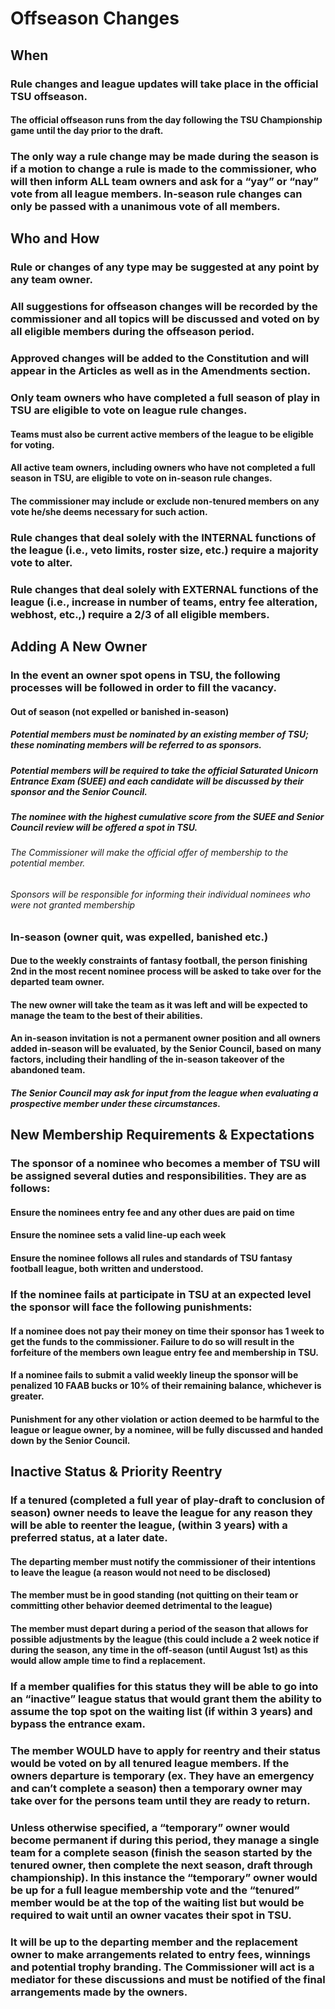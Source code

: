# Offseason Changes


## When
### Rule changes and league updates will take place in the official TSU offseason.
#### The official offseason runs from the day following the TSU Championship game until the day prior to the draft. 

### The only way a rule change may be made during the season is if a motion to change a rule is made to the commissioner, who will then inform ALL team owners and ask for a “yay” or “nay” vote from all league members.  In-season rule changes can only be passed with a unanimous vote of all members.


## Who and How

### Rule or changes of any type may be suggested at any point by any team owner.

### All suggestions for offseason changes will be recorded by the commissioner and all topics will be discussed and voted on by all eligible members during the offseason period.

### Approved changes will be added to the Constitution and will appear in the Articles as well as in the Amendments section. 

### Only team owners who have completed a full season of play in TSU are eligible to vote on league rule changes.

#### Teams must also be current active members of the league to be eligible for voting.
#### All active team owners, including owners who have not completed a full season in TSU, are eligible to vote on in-season rule changes.
#### The commissioner may include or exclude non-tenured members on any vote he/she deems necessary for such action. 

### Rule changes that deal solely with the INTERNAL functions of the league (i.e., veto limits, roster size, etc.) require a majority vote to alter.

### Rule changes that deal solely with EXTERNAL functions of the league (i.e., increase in number of teams, entry fee alteration, webhost, etc.,) require a 2/3 of all eligible members.


## Adding A New Owner

### In the event an owner spot opens in TSU, the following processes will be followed in order to fill the vacancy.
#### Out of season (not expelled or banished in-season)
##### Potential members must be nominated by an existing member of TSU; these nominating members will be referred to as sponsors.
##### Potential members will be required to take the official Saturated Unicorn Entrance Exam (SUEE) and each candidate will be discussed by their sponsor and the Senior Council. 
##### The nominee with the highest cumulative score from the SUEE and Senior Council review will be offered a spot in TSU.
###### The Commissioner will make the official offer of membership to the potential member.
###### Sponsors will be responsible for informing their individual nominees who were not granted membership 


### In-season (owner quit, was expelled, banished etc.)

#### Due to the weekly constraints of fantasy football, the person finishing 2nd in the most recent nominee process will be asked to take over for the departed team owner.
#### The new owner will take the team as it was left and will be expected to manage the team to the best of their abilities. 
#### An in-season invitation is not a permanent owner position and all owners added in-season will be evaluated, by the Senior Council, based on many factors, including their handling of the in-season takeover of the abandoned team.
##### The Senior Council may ask for input from the league when evaluating a prospective member under these circumstances.



## New Membership Requirements & Expectations
### The sponsor of a nominee who becomes a member of TSU will be assigned several duties and responsibilities. They are as follows:
#### Ensure the nominees entry fee and any other dues are paid on time 
#### Ensure the nominee sets a valid line-up each week
#### Ensure the nominee follows all rules and standards of TSU fantasy football league, both written and understood. 

### If the nominee fails at participate in TSU at an expected level the sponsor will face the following punishments:
#### If a nominee does not pay their money on time their sponsor has 1 week to get the funds to the commissioner.  Failure to do so will result in the forfeiture of the members own league entry fee and membership in TSU. 
#### If a nominee fails to submit a valid weekly lineup the sponsor will be penalized 10 FAAB bucks or 10% of their remaining balance, whichever is greater. 
#### Punishment for any other violation or action deemed to be harmful to the league or league owner, by a nominee, will be fully discussed and handed down by the Senior Council.


## Inactive Status & Priority Reentry

### If a tenured (completed a full year of play-draft to conclusion of season) owner needs to leave the league for any reason they will be able to reenter the league, (within 3 years) with a preferred status, at a later date.
#### The departing member must notify the commissioner of their intentions to leave the league (a reason would not need to be disclosed)
#### The member must be in good standing (not quitting on their team or committing other behavior deemed detrimental to the league)
#### The member must depart during a period of the season that allows for possible adjustments by the league (this could include a 2 week notice if during the season, any time in the off-season (until August 1st) as this would allow ample time to find a replacement.

### If a member qualifies for this status they will be able to go into an “inactive” league status that would grant them the ability to assume the top spot on the waiting list (if within 3 years) and bypass the entrance exam.

### The member WOULD have to apply for reentry and their status would be voted on by all tenured league members.  If the owners departure is temporary (ex. They have an emergency and can’t complete a season) then a temporary owner may take over for the persons team until they are ready to return. 

### Unless otherwise specified, a “temporary” owner would become permanent if during this period, they manage a single team for a complete season (finish the season started by the tenured owner, then complete the next season, draft through championship).  In this instance the “temporary” owner would be up for a full league membership vote and the “tenured” member would be at the top of the waiting list but would be required to wait until an owner vacates their spot in TSU.

### It will be up to the departing member and the replacement owner to make arrangements related to entry fees, winnings and potential trophy branding.  The Commissioner will act is a mediator for these discussions and must be notified of the final arrangements made by the owners.